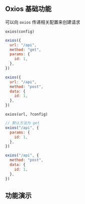 
## Oxios 基础功能

可以向 `oxios` 传递相关配置来创建请求

`oxios(config)`

```javascript
oxios({
  url: "/api",
  method: "get",
  params: {
    id: 1,
  },
})

oxios({
  url: "/api",
  method: "post",
  data: {
    id: 1,
  },
})
```

`oxios(url, ?config)`

```javascript
// 默认方法为 get
oxios("/api", {
  params: {
    id: 1,
  },
})

oxios("/api", {
  method: "post",
  data: {
    id: 1,
  },
})
```

<Meta of={ButtonStories} />

## 功能演示 
<Primary  />

<Controls />



